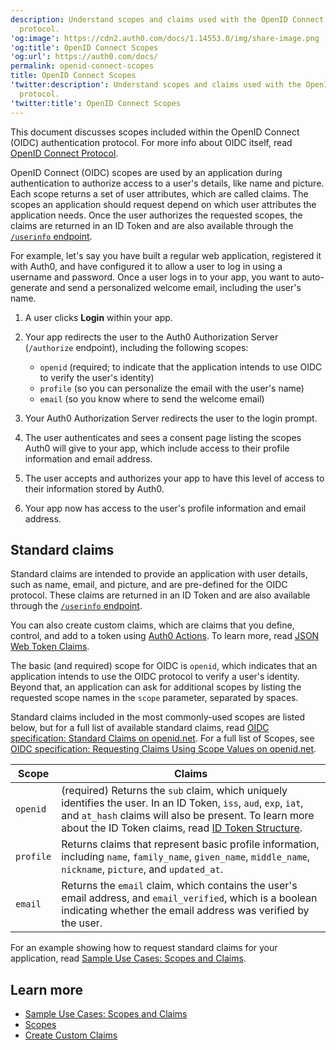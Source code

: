 ```yaml
---
description: Understand scopes and claims used with the OpenID Connect (OIDC)
  protocol.
'og:image': https://cdn2.auth0.com/docs/1.14553.0/img/share-image.png
'og:title': OpenID Connect Scopes
'og:url': https://auth0.com/docs/
permalink: openid-connect-scopes
title: OpenID Connect Scopes
'twitter:description': Understand scopes and claims used with the OpenID Connect (OIDC)
  protocol.
'twitter:title': OpenID Connect Scopes
---
```

This document discusses scopes included within the <Tooltip tip="OpenID: Open standard for authentication that allows applications to verify users' identities without collecting and storing login information." cta="View Glossary" href="/glossary?term=OpenID">OpenID</Tooltip> Connect (OIDC) authentication protocol. For more info about OIDC itself, read [OpenID Connect Protocol](/authenticate/protocols/openid-connect-protocol).

OpenID Connect (OIDC) scopes are used by an application during authentication to authorize access to a user's details, like name and picture. Each scope returns a set of user attributes, which are called claims. The scopes an application should request depend on which user attributes the application needs. Once the user authorizes the requested scopes, the claims are returned in an <Tooltip tip="ID Token: Credential meant for the client itself, rather than for accessing a resource." cta="View Glossary" href="/glossary?term=ID+Token">ID Token</Tooltip> and are also available through the [`/userinfo` endpoint](https://auth0.com/docs/api/authentication#get-user-info).

For example, let's say you have built a regular web application, registered it with Auth0, and have configured it to allow a user to log in using a username and password. Once a user logs in to your app, you want to auto-generate and send a personalized welcome email, including the user's name.

1. A user clicks **Login** within your app.
2. Your app redirects the user to the Auth0 Authorization Server (`/authorize` endpoint), including the following scopes:

   * `openid` (required; to indicate that the application intends to use OIDC to verify the user's identity)
   * `profile` (so you can personalize the email with the user's name)
   * `email` (so you know where to send the welcome email)
3. Your Auth0 Authorization Server redirects the user to the login prompt.
4. The user authenticates and sees a consent page listing the scopes Auth0 will give to your app, which include access to their profile information and email address.
5. The user accepts and authorizes your app to have this level of access to their information stored by Auth0.
6. Your app now has access to the user's profile information and email address.

## Standard claims

Standard claims are intended to provide an application with user details, such as name, email, and picture, and are pre-defined for the OIDC protocol. These claims are returned in an ID Token and are also available through the [`/userinfo` endpoint](https://auth0.com/docs/api/authentication#get-user-info).

You can also create custom claims, which are claims that you define, control, and add to a token using [Auth0 Actions](/customize/actions/actions-overview). To learn more, read [JSON Web Token Claims](/secure/tokens/json-web-tokens/json-web-token-claims).

The basic (and required) scope for OIDC is `openid`, which indicates that an application intends to use the OIDC protocol to verify a user's identity. Beyond that, an application can ask for additional scopes by listing the requested scope names in the `scope` parameter, separated by spaces.

Standard claims included in the most commonly-used scopes are listed below, but for a full list of available standard claims, read [OIDC specification: Standard Claims on openid.net](https://openid.net/specs/openid-connect-core-1_0.html#StandardClaims). For a full list of Scopes, see [OIDC specification: Requesting Claims Using Scope Values on openid.net](https://openid.net/specs/openid-connect-core-1_0.html#ScopeClaims).

<table class="table"><thead>
<tr>
<th>Scope</th>
<th>Claims</th>
</tr>
</thead>
<tbody>
<tr>
<td><code>openid</code></td>
<td>(required) Returns the <code>sub</code> claim, which uniquely identifies the user. In an ID Token, <code>iss</code>, <code>aud</code>, <code>exp</code>, <code>iat</code>, and <code>at_hash</code> claims will also be present. To learn more about the ID Token claims, read <a href="/secure/tokens/id-tokens/id-token-structure">ID Token Structure</a>.</td>
</tr>
<tr>
<td><code>profile</code></td>
<td>Returns claims that represent basic profile information, including <code>name</code>, <code>family_name</code>, <code>given_name</code>, <code>middle_name</code>, <code>nickname</code>, <code>picture</code>, and <code>updated_at</code>.</td>
</tr>
<tr>
<td><code>email</code></td>
<td>Returns the <code>email</code> claim, which contains the user's email address, and <code>email_verified</code>, which is a boolean indicating whether the email address was verified by the user.</td>
</tr>
</tbody>
</table>

For an example showing how to request standard claims for your application, read [Sample Use Cases: Scopes and Claims](/get-started/apis/scopes/sample-use-cases-scopes-and-claims).

## Learn more

* [Sample Use Cases: Scopes and Claims](/get-started/apis/scopes/sample-use-cases-scopes-and-claims)
* [Scopes](/get-started/apis/scopes)
* [Create Custom Claims](/secure/tokens/json-web-tokens/create-custom-claims)